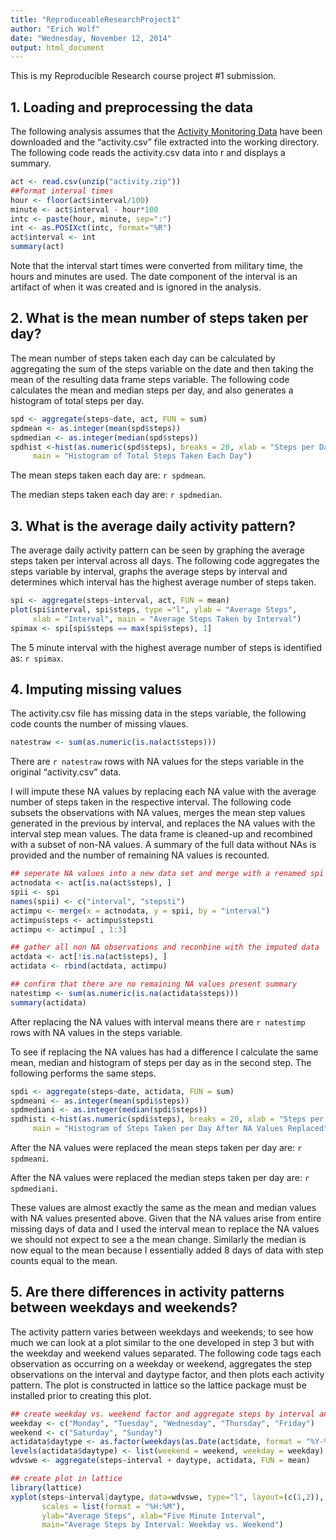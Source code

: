 ```yaml
---
title: "ReproduceableResearchProject1"
author: "Erich Wolf"
date: "Wednesday, November 12, 2014"
output: html_document
---
```


This is my Reproducible Research course project #1 submission. 


## 1. Loading and preprocessing the data
The following analysis assumes that the 
[Activity Monitoring Data](https://d396qusza40orc.cloudfront.net/repdata%2Fdata%2Factivity.zip) 
have been downloaded and the "activity.csv" file extracted into the working 
directory. The following code reads the activity.csv data into r and displays a 
summary.
```r
act <- read.csv(unzip("activity.zip"))
##format interval times
hour <- floor(act$interval/100)
minute <- act$interval - hour*100
intc <- paste(hour, minute, sep=":")
int <- as.POSIXct(intc, format="%R")
act$interval <- int
summary(act)
```

Note that the interval start times were converted from military time, the hours 
and minutes are used. The date component of the interval is an artifact of when 
it was created and is ignored in the analysis.


## 2. What is the mean number of steps taken per day?

The mean number of steps taken each day can be calculated by aggregating the 
sum of the steps variable on the date and then taking the mean of the resulting
data frame steps variable. The following code calculates the mean and median 
steps per day, and also generates a histogram of total steps per day.

```r
spd <- aggregate(steps~date, act, FUN = sum)
spdmean <- as.integer(mean(spd$steps))
spdmedian <- as.integer(median(spd$steps))
spdhist <-hist(as.numeric(spd$steps), breaks = 20, xlab = "Steps per Day", 
     main = "Histogram of Total Steps Taken Each Day")
```

The mean steps taken each day are: `r spdmean`.

The median steps taken each day are: `r spdmedian`.



## 3. What is the average daily activity pattern?

The average daily activity pattern can be seen by graphing the average steps 
taken per interval across all days. The following code aggregates the steps 
variable by interval, graphs the average steps by interval and determines which 
interval has the highest average number of steps taken.

```r
spi <- aggregate(steps~interval, act, FUN = mean)
plot(spi$interval, spi$steps, type ="l", ylab = "Average Steps", 
     xlab = "Interval", main = "Average Steps Taken by Interval")
spimax <- spi[spi$steps == max(spi$steps), 1]
```
The 5 minute interval with the highest average number of steps is identified as: 
`r spimax`.



## 4. Imputing missing values

The activity.csv file has missing data in the steps variable, the following code
counts the number of missing vlaues.
```r
natestraw <- sum(as.numeric(is.na(act$steps)))
```

There are `r natestraw` rows with NA values for the steps variable in the 
original "activity.csv" data.

I will impute these NA values by replacing each NA value with the average number 
of steps taken in the respective interval. The following code subsets the 
observations with NA values, merges the mean step values generated in the 
previous by interval, and replaces the NA values with the interval step mean 
values. The data frame is cleaned-up and recombined with a subset of non-NA 
values. A summary of the full data without NAs is provided and the number of 
remaining NA values is recounted.

```r
## seperate NA values into a new data set and merge with a renamed spi (generated above)
actnodata <- act[is.na(act$steps), ]
spii <- spi
names(spii) <- c("interval", "stepsti")
actimpu <- merge(x = actnodata, y = spii, by = "interval")
actimpu$steps <- actimpu$stepsti
actimpu <- actimpu[ , 1:3]

## gather all non NA observations and reconbine with the imputed data 
actdata <- act[!is.na(act$steps), ]
actidata <- rbind(actdata, actimpu)

## confirm that there are no remaining NA values present summary
natestimp <- sum(as.numeric(is.na(actidata$steps)))
summary(actidata)
```

After replacing the NA values with interval means there are `r natestimp` rows 
with NA values in the steps variable.

To see if replacing the NA values has had a difference I calculate the same 
mean, median and histogram of steps per day as in the second step. The following
performs the same steps.

```r
spdi <- aggregate(steps~date, actidata, FUN = sum)
spdmeani <- as.integer(mean(spdi$steps))
spdmediani <- as.integer(median(spdi$steps))
spdhisti <-hist(as.numeric(spdi$steps), breaks = 20, xlab = "Steps per Day", 
     main = "Histogram of Steps Taken per Day After NA Values Replaced")
```

After the NA values were replaced the mean steps taken per day are: `r spdmeani`.

After the NA values were replaced the median steps taken per day are: `r spdmediani`. 

These values are almost exactly the same as the mean and median values with NA 
values presented above. Given that the NA values arise from entire missing days 
of data and I used the interval mean to replace the NA values we should not 
expect to see a the mean change. Similarly the median is now equal to the mean 
because I essentially added 8 days of data with step counts equal to the mean.



## 5. Are there differences in activity patterns between weekdays and weekends?

The activity pattern varies between weekdays and weekends; to see how much we 
can look at a plot similar to the one developed in step 3 but with the weekday 
and weekend values separated. The following code tags each observation as 
occurring on a weekday or weekend, aggregates the step observations on the 
interval and daytype factor, and then plots each activity pattern. The plot 
is constructed in lattice so the lattice package must be installed prior to 
creating this plot.

```r
## create weekday vs. weekend factor and aggregate steps by interval and daytype
weekday <- c("Monday", "Tuesday", "Wednesday", "Thursday", "Friday")
weekend <- c("Saturday", "Sunday")
actidata$daytype <- as.factor(weekdays(as.Date(act$date, format = "%Y-%m-%d")))
levels(actidata$daytype) <- list(weekend = weekend, weekday = weekday)
wdvswe <- aggregate(steps~interval + daytype, actidata, FUN = mean)

## create plot in lattice
library(lattice)
xyplot(steps~interval|daytype, data=wdvswe, type="l", layout=(c(1,2)), 
       scales = list(format = "%H:%M"),
       ylab="Average Steps", xlab="Five Minute Interval", 
       main="Average Steps by Interval: Weekday vs. Weekend")
```